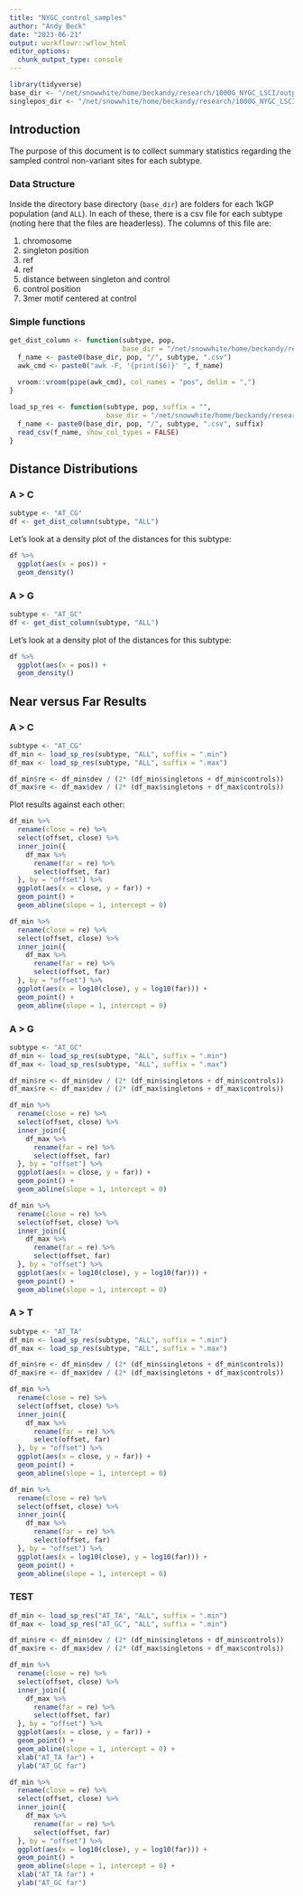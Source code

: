 ```yaml
---
title: "NYGC_control_samples"
author: "Andy Beck"
date: "2023-06-21"
output: workflowr::wflow_html
editor_options:
  chunk_output_type: console
---
```


```r
library(tidyverse)
base_dir <- "/net/snowwhite/home/beckandy/research/1000G_NYGC_LSCI/output/controls/"
singlepos_dir <- "/net/snowwhite/home/beckandy/research/1000G_NYGC_LSCI/output/single_pos/"
```


## Introduction

The purpose of this document is to collect summary statistics regarding the sampled control non-variant sites for each subtype. 

### Data Structure

Inside the directory base directory (`base_dir`) are folders for each 1kGP population (and `ALL`). In each of these, there is a csv file for each subtype (noting here that the files are headerless). The columns of this file are:

1. chromosome
2. singleton position
3. ref
4. ref
5. distance between singleton and control
6. control position
7. 3mer motif centered at control

### Simple functions

```r
get_dist_column <- function(subtype, pop, 
                            base_dir = "/net/snowwhite/home/beckandy/research/1000G_NYGC_LSCI/output/controls/"){
  f_name <- paste0(base_dir, pop, "/", subtype, ".csv")
  awk_cmd <- paste0("awk -F, '{print($6)}' ", f_name)
  
  vroom::vroom(pipe(awk_cmd), col_names = "pos", delim = ",")
}

load_sp_res <- function(subtype, pop, suffix = "",
                        base_dir = "/net/snowwhite/home/beckandy/research/1000G_NYGC_LSCI/output/single_pos/"){
  f_name <- paste0(base_dir, pop, "/", subtype, ".csv", suffix)
  read_csv(f_name, show_col_types = FALSE)
}
```

## Distance Distributions

### A > C

```r
subtype <- "AT_CG"
df <- get_dist_column(subtype, "ALL")
```

Let's look at a density plot of the distances for this subtype:

```r
df %>%
  ggplot(aes(x = pos)) +
  geom_density()
```

### A > G

```r
subtype <- "AT_GC"
df <- get_dist_column(subtype, "ALL")
```

Let's look at a density plot of the distances for this subtype:

```r
df %>%
  ggplot(aes(x = pos)) +
  geom_density()
```

## Near versus Far Results

### A > C

```r
subtype <- "AT_CG"
df_min <- load_sp_res(subtype, "ALL", suffix = ".min")
df_max <- load_sp_res(subtype, "ALL", suffix = ".max")

df_min$re <- df_min$dev / (2* (df_min$singletons + df_min$controls))
df_max$re <- df_max$dev / (2* (df_max$singletons + df_max$controls))
```

Plot results against each other:

```r
df_min %>%
  rename(close = re) %>%
  select(offset, close) %>%
  inner_join({
    df_max %>%
      rename(far = re) %>%
      select(offset, far)
  }, by = "offset") %>%
  ggplot(aes(x = close, y = far)) +
  geom_point() +
  geom_abline(slope = 1, intercept = 0)

df_min %>%
  rename(close = re) %>%
  select(offset, close) %>%
  inner_join({
    df_max %>%
      rename(far = re) %>%
      select(offset, far)
  }, by = "offset") %>%
  ggplot(aes(x = log10(close), y = log10(far))) +
  geom_point() +
  geom_abline(slope = 1, intercept = 0)
```

### A > G

```r
subtype <- "AT_GC"
df_min <- load_sp_res(subtype, "ALL", suffix = ".min")
df_max <- load_sp_res(subtype, "ALL", suffix = ".max")

df_min$re <- df_min$dev / (2* (df_min$singletons + df_min$controls))
df_max$re <- df_max$dev / (2* (df_max$singletons + df_max$controls))
```

```r
df_min %>%
  rename(close = re) %>%
  select(offset, close) %>%
  inner_join({
    df_max %>%
      rename(far = re) %>%
      select(offset, far)
  }, by = "offset") %>%
  ggplot(aes(x = close, y = far)) +
  geom_point() +
  geom_abline(slope = 1, intercept = 0)

df_min %>%
  rename(close = re) %>%
  select(offset, close) %>%
  inner_join({
    df_max %>%
      rename(far = re) %>%
      select(offset, far)
  }, by = "offset") %>%
  ggplot(aes(x = log10(close), y = log10(far))) +
  geom_point() +
  geom_abline(slope = 1, intercept = 0)
```

### A > T

```r
subtype <- "AT_TA"
df_min <- load_sp_res(subtype, "ALL", suffix = ".min")
df_max <- load_sp_res(subtype, "ALL", suffix = ".max")

df_min$re <- df_min$dev / (2* (df_min$singletons + df_min$controls))
df_max$re <- df_max$dev / (2* (df_max$singletons + df_max$controls))
```

```r
df_min %>%
  rename(close = re) %>%
  select(offset, close) %>%
  inner_join({
    df_max %>%
      rename(far = re) %>%
      select(offset, far)
  }, by = "offset") %>%
  ggplot(aes(x = close, y = far)) +
  geom_point() +
  geom_abline(slope = 1, intercept = 0)

df_min %>%
  rename(close = re) %>%
  select(offset, close) %>%
  inner_join({
    df_max %>%
      rename(far = re) %>%
      select(offset, far)
  }, by = "offset") %>%
  ggplot(aes(x = log10(close), y = log10(far))) +
  geom_point() +
  geom_abline(slope = 1, intercept = 0)
```

### TEST

```r
df_min <- load_sp_res("AT_TA", "ALL", suffix = ".min")
df_max <- load_sp_res("AT_GC", "ALL", suffix = ".min")

df_min$re <- df_min$dev / (2* (df_min$singletons + df_min$controls))
df_max$re <- df_max$dev / (2* (df_max$singletons + df_max$controls))
```

```r
df_min %>%
  rename(close = re) %>%
  select(offset, close) %>%
  inner_join({
    df_max %>%
      rename(far = re) %>%
      select(offset, far)
  }, by = "offset") %>%
  ggplot(aes(x = close, y = far)) +
  geom_point() +
  geom_abline(slope = 1, intercept = 0) +
  xlab("AT_TA far") +
  ylab("AT_GC far")

df_min %>%
  rename(close = re) %>%
  select(offset, close) %>%
  inner_join({
    df_max %>%
      rename(far = re) %>%
      select(offset, far)
  }, by = "offset") %>%
  ggplot(aes(x = log10(close), y = log10(far))) +
  geom_point() +
  geom_abline(slope = 1, intercept = 0) +
  xlab("AT_TA far") +
  ylab("AT_GC far")
```
